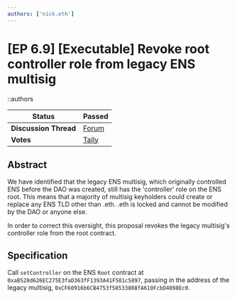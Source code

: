 ```yaml
---
authors: ['nick.eth']
---
```


# [EP 6.9] [Executable] Revoke root controller role from legacy ENS multisig

::authors

| **Status**            | Passed                                                                                                                        |
| --------------------- | ----------------------------------------------------------------------------------------------------------------------------- |
| **Discussion Thread** | [Forum](https://discuss.ens.domains/t/20644)                                                                                  |
| **Votes**             | [Tally](https://www.tally.xyz/gov/ens/proposal/83558494563463316177076768398348085020294312678713085260352382286714788322618) |

## Abstract

We have identified that the legacy ENS multisig, which originally controlled ENS before the DAO was created, still has the 'controller' role on the ENS root. This means that a majority of multisig keyholders could create or replace any ENS TLD other than .eth. .eth is locked and cannot be modified by the DAO or anyone else.

In order to correct this oversight, this proposal revokes the legacy multisig's controller role from the root contract.

## Specification

Call `setController` on the ENS `Root` contract at `0xaB528d626EC275E3faD363fF1393A41F581c5897`, passing in the address of the legacy multisig, `0xCF60916b6CB4753f58533808fA610FcbD4098Ec0`.
